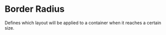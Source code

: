 # Border Radius

Defines which layout will be applied to a container when it reaches a certain size.

<br />

<TokensGrid foundation="breakpoint" />
